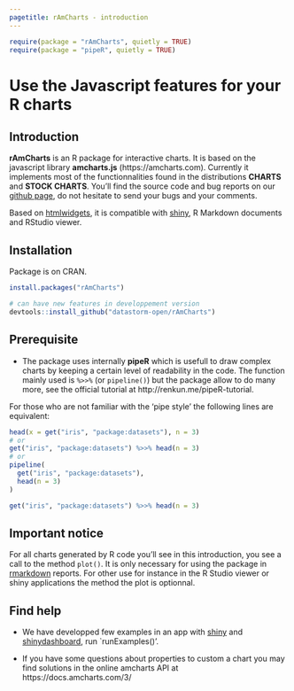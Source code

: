 ```yaml
---
pagetitle: rAmCharts - introduction
---
```


```r
require(package = "rAmCharts", quietly = TRUE)
require(package = "pipeR", quietly = TRUE)
```

# Use the **Javascript** features for your **R** charts

## Introduction

**rAmCharts** is an R package for interactive charts. It is based on the javascript library **amcharts.js** (https://amcharts.com). Currently it implements most of the functionnalities found in the distributions **CHARTS** and **STOCK CHARTS**. You'll find the source code and bug reports on our [github page][github_page], do not hesitate to send your bugs and your comments.

Based on [htmlwidgets][], it is compatible with [shiny][], R Markdown documents and RStudio viewer.

## Installation

Package is on CRAN.

```r
install.packages("rAmCharts")

# can have new features in developpement version 
devtools::install_github("datastorm-open/rAmCharts")
```

## Prerequisite

- The package uses internally **pipeR** which is usefull to draw complex charts by keeping a certain level of readability in the code. The function mainly used is `%>>%` (or `pipeline()`) but the package allow to do many more, see the official tutorial at http://renkun.me/pipeR-tutorial.

For those who are not familiar with the 'pipe style' the following lines are equivalent:

```r
head(x = get("iris", "package:datasets"), n = 3)
# or
get("iris", "package:datasets") %>>% head(n = 3)
# or
pipeline(
  get("iris", "package:datasets"),
  head(n = 3)
)
```
```r
get("iris", "package:datasets") %>>% head(n = 3)
```

## Important notice

For all charts generated by R code you'll see in this introduction, you see a call to the method `plot()`. It is only necessary for using the package in [rmarkdown] reports. For other use for instance in the R Studio viewer or shiny applications the method the plot is optionnal.


## Find help

- We have developped few examples in an app with [shiny][] and [shinydashboard][], run `runExamples()'.

- If you have some questions about properties to custom a chart you may find solutions in the online amcharts API at 
https://docs.amcharts.com/3/


[htmlwidgets]:    http://www.htmlwidgets.org
[github_page]:    https://github.com/datastorm-open/rAmCharts
[shiny]:          http://shiny.rstudio.com
[shinydashboard]: https://rstudio.github.io/shinydashboard
[rmarkdown]:      http://rmarkdown.rstudio.com